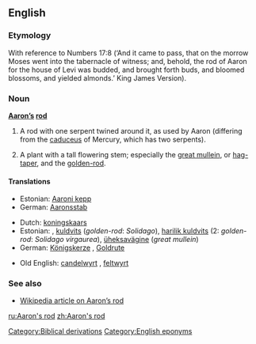{{wikisource1911Enc|Aaron's Rod}}
==English==

===Etymology===
With reference to Numbers 17:8 (‘And it came to pass, that on the morrow Moses went into the tabernacle of witness; and, behold, the rod of Aaron for the house of Levi was budded, and brought forth buds, and bloomed blossoms, and yielded almonds.’  King James Version).

===Noun===
'''[[Aaron]][['s|’s]] [[rod]]'''

# {{archaic}} A rod with one serpent twined around it, as used by Aaron (differing from the [[caduceus]] of Mercury, which has two serpents).
# {{botany}} A plant with a tall flowering stem; especially the [[great mullein]], or [[hag-taper]], and the [[golden-rod]].

====Translations====
{{trans-top|rod used by Aaron}}
*Estonian: [[Aaroni kepp]]
*German: [[Aaronsstab]] {{m}}
{{trans-mid}}
{{trans-bottom}}

{{trans-top|tall plant}}
*Dutch: [[koningskaars]] {{f}}
*Estonian: , [[kuldvits]] (''golden-rod'': ''Solidago''), [[harilik kuldvits]] (2: ''golden-rod'': ''Solidago virgaurea''), [[üheksavägine]] (''great mullein'')
*German: [[Königskerze]] {{f}}, [[Goldrute]] {{f}}
{{trans-mid}}
*Old English: [[candelwyrt]] {{f}}, [[feltwyrt]] {{f}}
{{trans-bottom}}

===See also===
*[[w:en:Aaron's_rod|Wikipedia article on Aaron’s rod]]

[[Category:Biblical derivations]]
[[Category:English eponyms]]

[[ru:Aaron's rod]]
[[zh:Aaron's rod]]